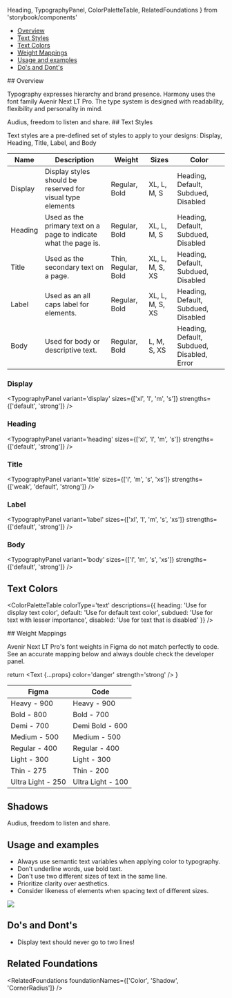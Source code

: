 
  Heading,
  TypographyPanel,
  ColorPaletteTable,
  RelatedFoundations
} from 'storybook/components'

<Meta title='Foundations/Typography' />

<Title>Typography</Title>

- [Overview](#overview)
- [Text Styles](#text-styles)
- [Text Colors](#text-colors)
- [Weight Mappings](#weight-mappings)
- [Usage and examples](#usage-and-examples)
- [Do's and Dont's](#dos-and-donts)

<Heading>
## Overview

Typography expresses hierarchy and brand presence. Harmony uses the font family Avenir Next LT Pro. The type system is designed with readability, flexibility and personality in mind.

</Heading>

<Unstyled>
  <Paper p='2xl' shadow='near'>
    <Text variant='display' size='xl'>
      Audius, freedom to listen and share.
    </Text>
  </Paper>
</Unstyled>

<Heading> 
## Text Styles

Text styles are a pre-defined set of styles to apply to your designs: Display, Heading, Title, Label, and Body

</Heading>

| Name    | Description                                                      | Weight              | Sizes           | Color                                      |
| ------- | ---------------------------------------------------------------- | ------------------- | --------------- | ------------------------------------------ |
| Display | Display styles should be reserved for visual type elements       | Regular, Bold       | XL, L, M, S     | Heading, Default, Subdued, Disabled        |
| Heading | Used as the primary text on a page to indicate what the page is. | Regular, Bold       | XL, L, M, S     | Heading, Default, Subdued, Disabled        |
| Title   | Used as the secondary text on a page.                            | Thin, Regular, Bold | XL, L, M, S, XS | Heading, Default, Subdued, Disabled        |
| Label   | Used as an all caps label for elements.                          | Regular, Bold       | XL, L, M, S, XS | Heading, Default, Subdued, Disabled        |
| Body    | Used for body or descriptive text.                               | Regular, Bold       | L, M, S, XS     | Heading, Default, Subdued, Disabled, Error |

### Display

<TypographyPanel
  variant='display'
  sizes={['xl', 'l', 'm', 's']}
  strengths={['default', 'strong']}
/>

### Heading

<TypographyPanel
  variant='heading'
  sizes={['xl', 'l', 'm', 's']}
  strengths={['default', 'strong']}
/>

### Title

<TypographyPanel
  variant='title'
  sizes={['l', 'm', 's', 'xs']}
  strengths={['weak', 'default', 'strong']}
/>

### Label

<TypographyPanel
  variant='label'
  sizes={['xl', 'l', 'm', 's', 'xs']}
  strengths={['default', 'strong']}
/>

### Body

<TypographyPanel
  variant='body'
  sizes={['l', 'm', 's', 'xs']}
  strengths={['default', 'strong']}
/>

## Text Colors

<ColorPaletteTable
  colorType='text'
  descriptions={{
    heading: 'Use for display text color',
    default: 'Use for default text color',
    subdued: 'Use for text with lesser importance',
    disabled: 'Use for text that is disabled'
  }}
/>

<Heading>
## Weight Mappings

Avenir Next LT Pro's font weights in Figma do not match perfectly to code. See an accurate mapping below and always double check the developer panel.

</Heading>

  return <Text {...props} color='danger' strength='strong' />
}

| Figma                 | Code                       |
| --------------------- | -------------------------- |
| Heavy - 900           | Heavy - 900                |
| <Emp>Bold - 800</Emp> | <Emp>Bold - 700</Emp>      |
| <Emp>Demi - 700</Emp> | <Emp>Demi Bold - 600</Emp> |
| Medium - 500          | Medium - 500               |
| Regular - 400         | Regular - 400              |
| Light - 300           | Light - 300                |
| Thin - 275            | Thin - 200                 |
| Ultra Light - 250     | Ultra Light - 100          |

## Shadows

<Unstyled>
  <Paper p='2xl' shadow='near'>
    <Text variant='display' size='l' shadow='emphasis'>
      Audius, freedom to listen and share.
    </Text>
  </Paper>
</Unstyled>

## Usage and examples

- Always use semantic text variables when applying color to typography.
- Don’t underline words, use bold text.
- Don't use two different sizes of text in the same line.
- Prioritize clarity over aesthetics.
- Consider likeness of elements when spacing text of different sizes.

<img src={typographyExample} />

## Do's and Dont's

- Display text should never go to two lines!

## Related Foundations

<RelatedFoundations foundationNames={['Color', 'Shadow', 'CornerRadius']} />
